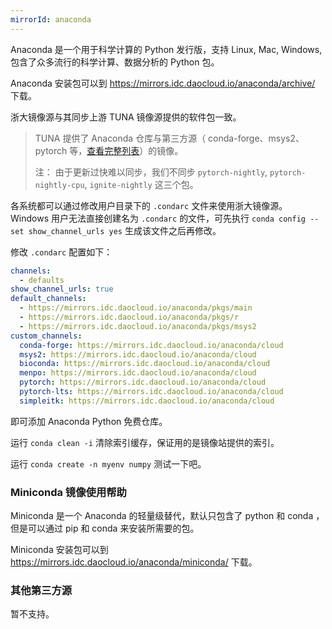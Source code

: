 ```yaml
---
mirrorId: anaconda
---
```


Anaconda 是一个用于科学计算的 Python 发行版，支持 Linux, Mac, Windows, 包含了众多流行的科学计算、数据分析的 Python 包。

Anaconda 安装包可以到 https://mirrors.idc.daocloud.io/anaconda/archive/ 下载。

浙大镜像源与其同步上游 TUNA 镜像源提供的软件包一致。

> TUNA 提供了 Anaconda 仓库与第三方源（ conda-forge、msys2、pytorch 等，[查看完整列表](https://mirrors.idc.daocloud.io/anaconda/cloud/)）的镜像。
> 
> 注： 由于更新过快难以同步，我们不同步 `pytorch-nightly`, `pytorch-nightly-cpu`, `ignite-nightly` 这三个包。

各系统都可以通过修改用户目录下的 `.condarc` 文件来使用浙大镜像源。Windows 用户无法直接创建名为 `.condarc` 的文件，可先执行 `conda config --set show_channel_urls yes` 生成该文件之后再修改。

修改 `.condarc` 配置如下：

```yaml
channels:
  - defaults
show_channel_urls: true
default_channels:
  - https://mirrors.idc.daocloud.io/anaconda/pkgs/main
  - https://mirrors.idc.daocloud.io/anaconda/pkgs/r
  - https://mirrors.idc.daocloud.io/anaconda/pkgs/msys2
custom_channels:
  conda-forge: https://mirrors.idc.daocloud.io/anaconda/cloud
  msys2: https://mirrors.idc.daocloud.io/anaconda/cloud
  bioconda: https://mirrors.idc.daocloud.io/anaconda/cloud
  menpo: https://mirrors.idc.daocloud.io/anaconda/cloud
  pytorch: https://mirrors.idc.daocloud.io/anaconda/cloud
  pytorch-lts: https://mirrors.idc.daocloud.io/anaconda/cloud
  simpleitk: https://mirrors.idc.daocloud.io/anaconda/cloud
```

即可添加 Anaconda Python 免费仓库。

运行 `conda clean -i` 清除索引缓存，保证用的是镜像站提供的索引。

运行 `conda create -n myenv numpy` 测试一下吧。

### Miniconda 镜像使用帮助

Miniconda 是一个 Anaconda 的轻量级替代，默认只包含了 python 和 conda ，但是可以通过 pip 和 conda 来安装所需要的包。

Miniconda 安装包可以到 https://mirrors.idc.daocloud.io/anaconda/miniconda/ 下载。

### 其他第三方源

暂不支持。
